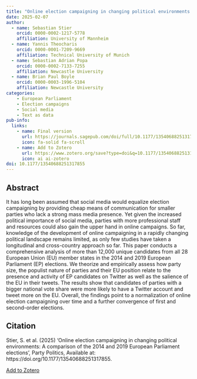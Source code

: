 ```yaml
---
title: "Online election campaigning in changing political environments: A comparison of the 2014 and 2019 European Parliament elections"
date: 2025-02-07
author:
  - name: Sebastian Stier
    orcid: 0000-0002-1217-5778
    affiliation: University of Mannheim
  - name: Yannis Theocharis
    orcid: 0000-0001-7209-9669
    affiliation: Technical University of Munich
  - name: Sebastian Adrian Popa
    orcid: 0000-0002-7133-7255
    affiliation: Newcastle University   
  - name: Brian Paul Boyle
    orcid: 0000-0003-1996-5104
    affiliation: Newcastle University
categories: 
    - European Parliament
    - Election campaigns
    - Social media
    - Text as data
pub-info:
  links:
    - name: Final version
      url: https://journals.sagepub.com/doi/full/10.1177/13540688251317855
      icon: fa-solid fa-scroll
    - name: Add to Zotero
      url: https://www.zotero.org/save?type=doi&q=10.1177/13540688251317855
      icon: ai ai-zotero
doi: 10.1177/13540688251317855
---
```


## Abstract

It has long been assumed that social media would equalize election campaigning by providing cheap means of communication for smaller parties who lack a strong mass media presence. Yet given the increased political importance of social media, parties with more professional staff and resources could also gain the upper hand in online campaigns. So far, knowledge of the development of online campaigning in a rapidly changing political landscape remains limited, as only few studies have taken a longitudinal and cross-country approach so far. This paper conducts a comprehensive analysis of more than 12,000 unique candidates from all 28 European Union (EU) member states in the 2014 and 2019 European Parliament (EP) elections. We theorize and empirically assess how party size, the populist nature of parties and their EU position relate to the presence and activity of EP candidates on Twitter as well as the salience of the EU in their tweets. The results show that candidates of parties with a bigger national vote share were more likely to have a Twitter account and tweet more on the EU. Overall, the findings point to a normalization of online election campaigning over time and a further convergence of first and second-order elections.

## Citation

Stier, S. et al. (2025) 'Online election campaigning in changing political environments: A comparison of the 2014 and 2019 European Parliament elections', Party Politics, Available at: https://doi.org/10.1177/13540688251317855.

<p class="buttons" style="text-align:center;">

<a class="btn btn-danger btn-sm" target="_blank" href="https://www.zotero.org/save?type=doi&q=10.1177/13540688251317855">Add to Zotero </a>

</p>
